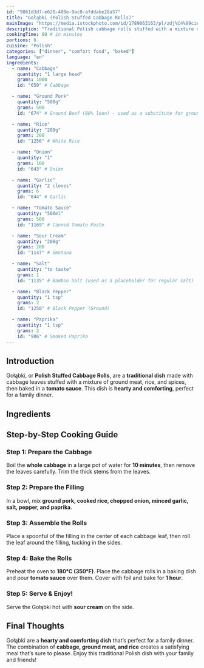 ```yaml
---
id: "9861d3d7-e628-489e-9ac0-afddabe28a57"
title: "Gołąbki (Polish Stuffed Cabbage Rolls)"
mainImage: "https://media.istockphoto.com/id/1789063163/pl/zdj%C4%99cie/go%C5%82%C4%85bki-bia%C5%82e.webp?s=2048x2048&w=is&k=20&c=JRsWaTG_eoIX7R99bcVJCUPKbjOOteuoKR99KWTakB0="
description: "Traditional Polish cabbage rolls stuffed with a mixture of ground meat, rice, and spices, baked in a tomato sauce."
cookingTime: 90 # in minutes
portions: 6
cuisine: "Polish"
categories: ["dinner", "comfort food", "baked"]
language: "en"
ingredients:
  - name: "Cabbage"
    quantity: "1 large head"
    grams: 1000
    id: "650" # Cabbage

  - name: "Ground Pork"
    quantity: "500g"
    grams: 500
    id: "674" # Ground Beef (80% lean) - used as a substitute for ground pork

  - name: "Rice"
    quantity: "200g"
    grams: 200
    id: "1256" # White Rice

  - name: "Onion"
    quantity: "1"
    grams: 100
    id: "643" # Onion

  - name: "Garlic"
    quantity: "2 cloves"
    grams: 6
    id: "644" # Garlic

  - name: "Tomato Sauce"
    quantity: "500ml"
    grams: 500
    id: "1169" # Canned Tomato Paste

  - name: "Sour Cream"
    quantity: "200g"
    grams: 200
    id: "1147" # Smetana

  - name: "Salt"
    quantity: "to taste"
    grams: 1
    id: "1135" # Bamboo Salt (used as a placeholder for regular salt)

  - name: "Black Pepper"
    quantity: "1 tsp"
    grams: 2
    id: "1258" # Black Pepper (Ground)

  - name: "Paprika"
    quantity: "1 tsp"
    grams: 2
    id: "906" # Smoked Paprika
---
```



## Introduction

Gołąbki, or **Polish Stuffed Cabbage Rolls**, are a **traditional dish** made with cabbage leaves stuffed with a mixture of ground meat, rice, and spices, then baked in a **tomato sauce**. This dish is **hearty and comforting**, perfect for a family dinner.

## Ingredients

<IngredientsList
  ingredients={frontmatter.ingredients}
  portions={frontmatter.portions}
/>

## Step-by-Step Cooking Guide

### Step 1: Prepare the Cabbage

Boil the **whole cabbage** in a large pot of water for **10 minutes**, then remove the leaves carefully. Trim the thick stems from the leaves.

<CookingStep action="boiling" />

### Step 2: Prepare the Filling

In a bowl, mix **ground pork, cooked rice, chopped onion, minced garlic, salt, pepper, and paprika**.

<CookingStep action="mixing" />

### Step 3: Assemble the Rolls

Place a spoonful of the filling in the center of each cabbage leaf, then roll the leaf around the filling, tucking in the sides.

<CookingStep action="cutting" />

### Step 4: Bake the Rolls

Preheat the oven to **180°C (350°F)**. Place the cabbage rolls in a baking dish and pour **tomato sauce** over them. Cover with foil and bake for **1 hour**.

<CookingStep action="oven" />

### Step 5: Serve & Enjoy!

Serve the Gołąbki hot with **sour cream** on the side.

## Final Thoughts

Gołąbki are a **hearty and comforting dish** that’s perfect for a family dinner. The combination of **cabbage, ground meat, and rice** creates a satisfying meal that’s sure to please. Enjoy this traditional Polish dish with your family and friends!

<NutritionFacts ingredients={frontmatter.ingredients} />

